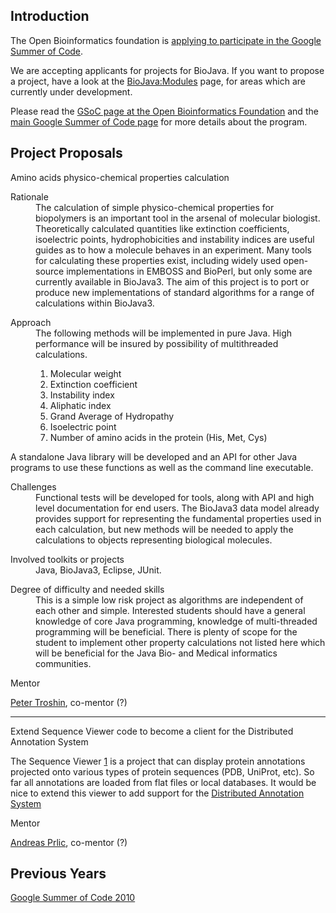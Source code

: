 == Introduction ==

The Open Bioinformatics foundation is [http://www.open-bio.org/wiki/Google_Summer_of_Code applying to participate in the Google Summer of Code].

We are accepting applicants for projects for BioJava. If you want to propose a project, have a look at the [[BioJava:Modules]] page, for areas which are currently under development.

Please read the [http://www.open-bio.org/wiki/Google_Summer_of_Code GSoC page at the Open Bioinformatics Foundation] and the [http://code.google.com/soc main Google Summer of Code page] for more details about the program.

== Project Proposals ==

;Amino acids physico-chemical properties calculation 

;Rationale 
:The calculation of simple physico-chemical properties for biopolymers is an important tool in the arsenal of molecular biologist. Theoretically calculated quantities like extinction coefficients, isoelectric points, hydrophobicities and instability indices are useful guides as to how a molecule behaves in an experiment. Many tools for calculating these properties exist, including widely used open-source implementations in EMBOSS and BioPerl, but only some are currently available in BioJava3. The aim of this project is to port or produce new implementations of standard algorithms for a range of calculations within BioJava3.

;Approach 
:The following methods will be implemented in pure Java. High performance will be insured by possibility of multithreaded calculations. 
:#	Molecular weight
:#      Extinction coefficient
:#	Instability index 
:#	Aliphatic index
:#	Grand Average of Hydropathy 
:#	Isoelectric point 
:#	Number of amino acids in the protein (His, Met, Cys)
A standalone Java library will be developed and an API for other Java programs to use these functions as well as the command line executable. 

;Challenges 
:Functional tests will be developed for tools, along with API and high level documentation for end users. The BioJava3 data model already provides support for representing the fundamental properties used in each calculation, but new methods will be needed to apply the calculations to objects representing biological molecules.

;Involved toolkits or projects 
:Java, BioJava3, Eclipse, JUnit.

;Degree of difficulty and needed skills 
:This is a simple low risk project as algorithms are independent of each other and simple. Interested students should have a general knowledge of core Java programming, knowledge of multi-threaded programming will be beneficial. There is plenty of scope for the student to implement other property calculations not listed here which will be beneficial for the Java Bio- and Medical informatics communities. 

;Mentor
[[User:Ptroshin|Peter Troshin]], co-mentor (?)

----

;Extend Sequence Viewer code to become a client for the Distributed Annotation System
The Sequence Viewer [https://github.com/biojava/RCSB_SequenceViewer]  is a project that can display protein annotations projected onto various types of protein sequences (PDB, UniProt, etc). So far all annotations are loaded from flat files or local databases. It would be nice to extend this viewer to add support for the [http://www.biodas.org Distributed Annotation System]
;Mentor
[[User:Andreas|Andreas Prlic]], co-mentor (?)


== Previous Years ==

[[Google Summer of Code 2010]]